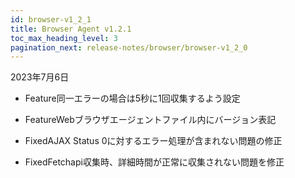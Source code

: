 ```yaml
---
id: browser-v1_2_1
title: Browser Agent v1.2.1
toc_max_heading_level: 3
pagination_next: release-notes/browser/browser-v1_2_0
---
```


2023年7月6日

- <Status>Feature</Status>同一エラーの場合は5秒に1回収集するよう設定

- <Status>Feature</Status>Webブラウザエージェントファイル内にバージョン表記

- <Status>Fixed</Status>AJAX Status 0に対するエラー処理が含まれない問題の修正

- <Status>Fixed</Status>Fetchapi収集時、詳細時間が正常に収集されない問題を修正
